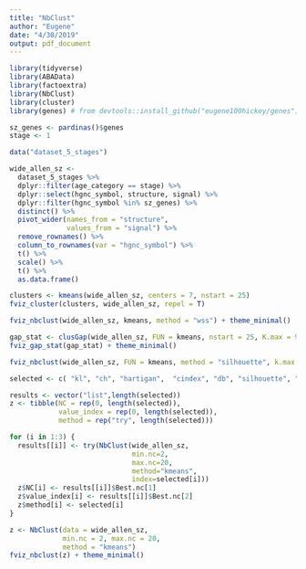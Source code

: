 ```yaml
---
title: "NbClust"
author: "Eugene"
date: "4/30/2019"
output: pdf_document
---
```


```r
library(tidyverse)
library(ABAData)
library(factoextra)
library(NbClust)
library(cluster)
library(genes) # from devtools::install_github("eugene100hickey/genes")
```

```r
sz_genes <- pardinas()$genes
stage <- 1

data("dataset_5_stages")

wide_allen_sz <-
  dataset_5_stages %>% 
  dplyr::filter(age_category == stage) %>% 
  dplyr::select(hgnc_symbol, structure, signal) %>% 
  dplyr::filter(hgnc_symbol %in% sz_genes) %>% 
  distinct() %>% 
  pivot_wider(names_from = "structure", 
              values_from = "signal") %>% 
  remove_rownames() %>%
  column_to_rownames(var = "hgnc_symbol") %>%
  t() %>%
  scale() %>%
  t() %>%
  as.data.frame()
```


```r
clusters <- kmeans(wide_allen_sz, centers = 7, nstart = 25)
fviz_cluster(clusters, wide_allen_sz, repel = T)

fviz_nbclust(wide_allen_sz, kmeans, method = "wss") + theme_minimal()

gap_stat <- clusGap(wide_allen_sz, FUN = kmeans, nstart = 25, K.max = 9, B = 50)
fviz_gap_stat(gap_stat) + theme_minimal()

fviz_nbclust(wide_allen_sz, FUN = kmeans, method = "silhouette", k.max = 9) + theme_minimal()
```

```r
selected <- c( "kl", "ch", "hartigan",  "cindex", "db", "silhouette", "duda", "pseudot2", "beale", "ratkowsky", "ball", "ptbiserial", "gap", "frey", "mcclain", "gamma", "gplus", "tau", "dunn", "hubert", "sdindex", "dindex", "sdbw") 

results <- vector("list",length(selected))
z <- tibble(NC = rep(0, length(selected)),
            value_index = rep(0, length(selected)),
            method = rep("try", length(selected)))

for (i in 1:3) {
  results[[i]] <- try(NbClust(wide_allen_sz, 
                              min.nc=2, 
                              max.nc=20, 
                              method="kmeans", 
                              index=selected[i]))
  z$NC[i] <- results[[i]]$Best.nc[1]
  z$value_index[i] <- results[[i]]$Best.nc[2]
  z$method[i] <- selected[i]
}

z <- NbClust(data = wide_allen_sz, 
             min.nc = 2, max.nc = 20, 
             method = "kmeans")
fviz_nbclust(z) + theme_minimal()
```